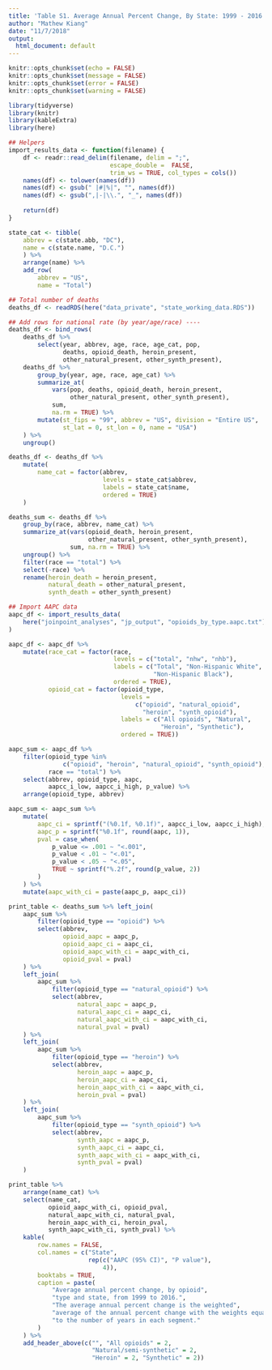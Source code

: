 ```yaml
---
title: 'Table S1. Average Annual Percent Change, By State: 1999 - 2016'
author: "Mathew Kiang"
date: "11/7/2018"
output:
  html_document: default
---
```


```r
knitr::opts_chunk$set(echo = FALSE)
knitr::opts_chunk$set(message = FALSE)
knitr::opts_chunk$set(error = FALSE)
knitr::opts_chunk$set(warning = FALSE)
```

```r
library(tidyverse)
library(knitr)
library(kableExtra)
library(here)

## Helpers
import_results_data <- function(filename) {
    df <- readr::read_delim(filename, delim = ";", 
                            escape_double =  FALSE, 
                            trim_ws = TRUE, col_types = cols())
    names(df) <- tolower(names(df))
    names(df) <- gsub(" |#|%|", "", names(df))
    names(df) <- gsub(",|-|\\.", "_", names(df))
    
    return(df)
}
```

```r
state_cat <- tibble(
    abbrev = c(state.abb, "DC"), 
    name = c(state.name, "D.C.")
    ) %>% 
    arrange(name) %>% 
    add_row(
        abbrev = "US", 
        name = "Total")
```

```r
## Total number of deaths
deaths_df <- readRDS(here("data_private", "state_working_data.RDS"))

## Add rows for national rate (by year/age/race) ----
deaths_df <- bind_rows(
    deaths_df %>% 
        select(year, abbrev, age, race, age_cat, pop, 
               deaths, opioid_death, heroin_present, 
               other_natural_present, other_synth_present), 
    deaths_df %>% 
        group_by(year, age, race, age_cat) %>% 
        summarize_at(
            vars(pop, deaths, opioid_death, heroin_present, 
                 other_natural_present, other_synth_present), 
            sum, 
            na.rm = TRUE) %>% 
        mutate(st_fips = "99", abbrev = "US", division = "Entire US", 
               st_lat = 0, st_lon = 0, name = "USA")
    ) %>% 
    ungroup() 

deaths_df <- deaths_df %>% 
    mutate(
        name_cat = factor(abbrev, 
                          levels = state_cat$abbrev, 
                          labels = state_cat$name, 
                          ordered = TRUE)
    )

deaths_sum <- deaths_df %>% 
    group_by(race, abbrev, name_cat) %>% 
    summarize_at(vars(opioid_death, heroin_present, 
                      other_natural_present, other_synth_present), 
                 sum, na.rm = TRUE) %>% 
    ungroup() %>% 
    filter(race == "total") %>% 
    select(-race) %>% 
    rename(heroin_death = heroin_present, 
           natural_death = other_natural_present, 
           synth_death = other_synth_present)
```


```r
## Import AAPC data
aapc_df <- import_results_data(
    here("joinpoint_analyses", "jp_output", "opioids_by_type.aapc.txt")
)

aapc_df <- aapc_df %>% 
    mutate(race_cat = factor(race, 
                             levels = c("total", "nhw", "nhb"), 
                             labels = c("Total", "Non-Hispanic White", 
                                        "Non-Hispanic Black"), 
                             ordered = TRUE), 
           opioid_cat = factor(opioid_type, 
                               levels = 
                                   c("opioid", "natural_opioid", 
                                     "heroin", "synth_opioid"), 
                               labels = c("All opioids", "Natural", 
                                          "Heroin", "Synthetic"), 
                               ordered = TRUE))

aapc_sum <- aapc_df %>% 
    filter(opioid_type %in% 
               c("opioid", "heroin", "natural_opioid", "synth_opioid"), 
           race == "total") %>% 
    select(abbrev, opioid_type, aapc, 
           aapcc_i_low, aapcc_i_high, p_value) %>% 
    arrange(opioid_type, abbrev)

aapc_sum <- aapc_sum %>% 
    mutate(
        aapc_ci = sprintf("(%0.1f, %0.1f)", aapcc_i_low, aapcc_i_high), 
        aapc_p = sprintf("%0.1f", round(aapc, 1)), 
        pval = case_when(
            p_value <= .001 ~ "<.001", 
            p_value < .01 ~ "<.01", 
            p_value < .05 ~ "<.05", 
            TRUE ~ sprintf("%.2f", round(p_value, 2))
        )
    ) %>% 
    mutate(aapc_with_ci = paste(aapc_p, aapc_ci))

print_table <- deaths_sum %>% left_join(
    aapc_sum %>% 
        filter(opioid_type == "opioid") %>% 
        select(abbrev, 
               opioid_aapc = aapc_p, 
               opioid_aapc_ci = aapc_ci, 
               opioid_aapc_with_ci = aapc_with_ci, 
               opioid_pval = pval) 
    ) %>% 
    left_join(
        aapc_sum %>% 
            filter(opioid_type == "natural_opioid") %>% 
            select(abbrev, 
                   natural_aapc = aapc_p, 
                   natural_aapc_ci = aapc_ci,  
                   natural_aapc_with_ci = aapc_with_ci, 
                   natural_pval = pval) 
    ) %>% 
    left_join(
        aapc_sum %>% 
            filter(opioid_type == "heroin") %>% 
            select(abbrev, 
                   heroin_aapc = aapc_p, 
                   heroin_aapc_ci = aapc_ci,  
                   heroin_aapc_with_ci = aapc_with_ci, 
                   heroin_pval = pval)
    ) %>% 
    left_join(
        aapc_sum %>% 
            filter(opioid_type == "synth_opioid") %>% 
            select(abbrev, 
                   synth_aapc = aapc_p, 
                   synth_aapc_ci = aapc_ci,  
                   synth_aapc_with_ci = aapc_with_ci, 
                   synth_pval = pval)
    ) 
```


```r
print_table %>% 
    arrange(name_cat) %>% 
    select(name_cat, 
           opioid_aapc_with_ci, opioid_pval, 
           natural_aapc_with_ci, natural_pval, 
           heroin_aapc_with_ci, heroin_pval,
           synth_aapc_with_ci, synth_pval) %>% 
    kable(
        row.names = FALSE, 
        col.names = c("State", 
                      rep(c("AAPC (95% CI)", "P value"), 
                          4)), 
        booktabs = TRUE, 
        caption = paste(
            "Average annual percent change, by opioid", 
            "type and state, from 1999 to 2016.", 
            "The average annual percent change is the weighted", 
            "average of the annual percent change with the weights equal", 
            "to the number of years in each segment."
        )
    ) %>% 
    add_header_above(c("", "All opioids" = 2, 
                       "Natural/semi-synthetic" = 2, 
                       "Heroin" = 2, "Synthetic" = 2))
```
